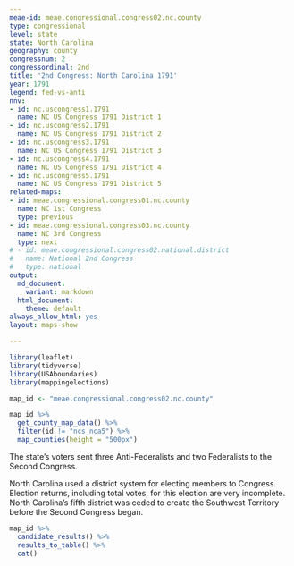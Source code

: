 ```yaml
---
meae-id: meae.congressional.congress02.nc.county
type: congressional
level: state
state: North Carolina
geography: county
congressnum: 2
congressordinal: 2nd
title: '2nd Congress: North Carolina 1791'
year: 1791
legend: fed-vs-anti
nnv:
- id: nc.uscongress1.1791
  name: NC US Congress 1791 District 1
- id: nc.uscongress2.1791
  name: NC US Congress 1791 District 2
- id: nc.uscongress3.1791
  name: NC US Congress 1791 District 3
- id: nc.uscongress4.1791
  name: NC US Congress 1791 District 4
- id: nc.uscongress5.1791
  name: NC US Congress 1791 District 5
related-maps:
- id: meae.congressional.congress01.nc.county
  name: NC 1st Congress
  type: previous
- id: meae.congressional.congress03.nc.county
  name: NC 3rd Congress
  type: next
# - id: meae.congressional.congress02.national.district
#   name: National 2nd Congress
#   type: national
output:
  md_document:
    variant: markdown
  html_document:
    theme: default
always_allow_html: yes
layout: maps-show

---
```


```r
library(leaflet)
library(tidyverse)
library(USAboundaries)
library(mappingelections)

map_id <- "meae.congressional.congress02.nc.county"
```

<div class="map">

```r
map_id %>%
  get_county_map_data() %>%
  filter(id != "ncs_nca5") %>% 
  map_counties(height = "500px")
```

</div>

The state's voters sent three Anti-Federalists and two Federalists to the Second Congress. 

North Carolina used a district system for electing members to Congress. Election returns, including total votes, for this election are very incomplete. North Carolina's fifth district was ceded to create the Southwest Territory before the Second Congress began.

<div class="results-table">

```r
map_id %>%
  candidate_results() %>%
  results_to_table() %>%
  cat()
```

</div>
